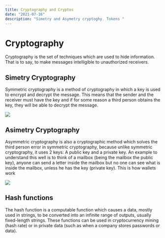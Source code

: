 ```yaml
---
title: Cryptography and Cryptos 
date: "2021-07-16"
description: "Simetry and Asymetry cryptoghy. Tokens "
---
```

# Cryptography
Cryptography is the set of techniques which are used to hide information. That is to say, to make messages intelligible to unauthorized receivers.
## Simetry Cryptography 
Symmetric cryptography is a method of cryptography in which a key is used to encrypt and decrypt the message.
This means that the sender and the receiver must have the key and if for some reason a third person obtains the key, they will be able to decrypt the message.

<img src="https://imgur.com/BHECIa8.png"></img>

## Asimetry Cryptography
Asymmetric cryptography is also a cryptographic method which solves the third person error in symmetric cryptography, because unlike symmetric cryptography, it uses 2 keys:
A public key and a private key.
An example to understand this well is to think of a mailbox (being the mailbox the public key), anyone can send a letter inside the mailbox but no one can see what is inside the mailbox, unless he has the key (private key).
This is how wallets work

<img src="https://i.imgur.com/reljbWG.png"></img>

## Hash functions
The hash function is a computable function which causes a data, mostly used in strings, to be converted into an infinite range of outputs, usually fixed-length strings.
These functions can be used in cryptocurrency mining (hash rate) or in private data (such as when a company stores passwords or data).


